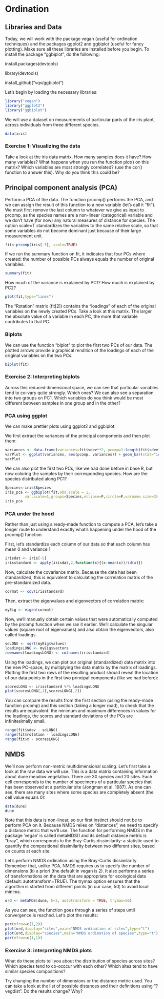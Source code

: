 # Ordination

## Libraries and Data

Today, we will work with the package vegan (useful for ordination techniques) and the packages ggplot2 and ggbiplot (useful for fancy plotting). Make sure all these libraries are installed before you begin. To install the package "ggbiplot", do the following:

install.packages(devtools)

library(devtools)

install_github("vqv/ggbiplot")

Let's begin by loading the necessary libraries:

```r
library("vegan")
library("ggplot2")
library("ggbiplot")
```

We will use a dataset on measurements of particular parts of the iris plant, across individuals from three different species.

```r
data(iris)
```

### Exercise 1: Visualizing the data

Take a look at the iris data matrix. How many samples does it have? How many variables? What happens when you run the function plot() on this matrix? Which variables are most strongly correlated? (use the cor() function to answer this). Why do you think this could be?

## Principal component analysis (PCA)

Perform a PCA of the data. The function prcomp() performs the PCA, and we can assign the result of this function to a new variable (let's call it "fit"). We must first remove the last column to whatever we give as input to prcomp, as the species names are a non-linear (categorical) variable and we don't have (for now) any natural measures of distance for species. The option scale=T standardizes the variables to the same relative scale, so that some variables do not become dominant just because of their large measurement unit.

```r
fit<-prcomp(iris[-5], scale=TRUE)
```

If we run the summary function on fit, it indicates that four PCs where created: the number 
of possible PCs always equals the number of original variables.

```r
summary(fit)
```

How much of the variance is explained by PC1? How much is explained by PC2?

```r
plot(fit,type="lines")
```

The "Rotation" matrix (fit[2]) contains the "loadings" of each of the original variables on the newly created PCs. Take a look at this matrix. The larger the absolute value of a variable in each PC, the more that variable contributes to that PC.

### Biplots

We can use the function "biplot" to plot the first two PCs of our data. The plotted arrows provide a graphical rendition of the loadings of each of the original variables on the two PCs. 

```r
biplot(fit)
```

### Exercise 2: Interpreting biplots

Across this reduced dimensional space, we can see that particular variables tend to co-vary quite strongly. Which ones? We can also see a separation into two groups on PC1. Which variables do you think would be most different between samples in one group and in the other?

### PCA using ggplot

We can make prettier plots using ggplot2 and ggbiplot.

We first extract the variances of the principal components and then plot them:

```r
variances <- data.frame(variances=fit$sdev**2, pcomp=1:length(fit$sdev))
varPlot <- ggplot(variances, aes(pcomp, variances)) + geom_bar(stat="identity", fill="gray") + geom_line()
varPlot
```

We can also plot the first two PCs, like we had done before in base R, but now coloring the samples by their corresponding species. How are the species distributed along PC1?

```r
Species<-iris$Species
iris_pca <- ggbiplot(fit,obs.scale = 1, 
         var.scale=1,groups=Species,ellipse=F,circle=F,varname.size=3)
iris_pca
```

### PCA under the hood

Rather than just using a ready-made function to compute a PCA, let's take a longer route to understand exactly what's happening under the hood of the prcomp() function.

First, let's standardize each column of our data so that each column has mean 0 and variance 1
```r
irisdat <- iris[-5]
irisstandard <- apply(irisdat,2,function(x){(x-mean(x))/sd(x)})
```

Now, calculate the covariance matrix. Because the data has been standardized, this is equivalent to calculating the correlation matrix of the pre-standardized data.

```r
cormat <- cov(irisstandard)
```

Then, extract the eigenvalues and eigenvectors of correlation matrix:

```r
myEig <- eigen(cormat)
```

Now, we'll manually obtain certain values that were automatically computed by the prcomp function when we ran it earlier. We'll calculate the singular values (square root of eigenvalues) and also obtain the eigenvectors, also called loadings.

```r
sdLONG <- sqrt(myEig$values)
loadingsLONG <- myEig$vectors
rownames(loadingsLONG) <- colnames(irisstandard)
```

Using the loadings, we can plot our original (standardized) data matrix into the new PC-space, by multiplying the data matrix by the matrix of loadings. Plotting the first two rows of the resulting product should reveal the location of our data points in the first two principal components (like we had before):

```r
scoresLONG <- irisstandard %*% loadingsLONG
plot(scoresLONG[,1],scoresLONG[,2])
```

You can compare the results from the first section (using the ready-made function prcomp) and this section (taking a longer road), to check that the results are equivalent: the minimum and maximum differences in values for the loadings, the scores and standard deviations of the PCs are infinitesimally small.

```r
range(fit$sdev - sdLONG)
range(fit$rotation - loadingsLONG)
range(fit$x - scoresLONG) 
```

## NMDS

We'll now perform non-metric multidimensional scaling. Let's first take a look at the raw data we will use. This is a data matrix containing information about dune meadow vegetation. There are 30 species and 20 sites. Each cell corresponds to the number of specimens of a particular species that has been observed at a particular site (Jongman et al. 1987). As one can see, there are many sites where some species are completely absent (the cell value equals 0):

```r
data(dune)
dune
```

Note that this data is non-linear, so our first instinct should not be to perform PCA on it. Because NMDS relies on "distances", we need to specify a distance metric that we'll use. The function for performing NMDS in the package 'vegan' is called metaMDS() and its default distance metric is "bray", which corresponds to the Bray-Curtis dissimilarity: a statistic used to quantify the compositional dissimilarity between two different sites, based on counts at each site

Let's perform NMDS ordination using the Bray-Curtis dissimilarity. Remember that, unlike PCA, NMDS requires us to specify the number of dimensions (k) a priori (the default in vegan is 2). It also performs a series of transformations on the data that are appropriate for ecological data (default: autotransform=TRUE). The trymax option ensures that the algorithm is started from different points (in our case, 50) to avoid local minima.

```r
ord <- metaMDS(dune, k=2, autotransform = TRUE, trymax=50)
```

As you can see, the function goes through a series of steps until convergence is reached. Let's plot the results:

```r
par(mfrow=c(1,2))
plot(ord,display="sites",main="NMDS ordination of sites",type="t")
plot(ord,display="species",main="NMDS ordination of species",type="t")
par(mfrow=c(1,1))
```

### Exercise 3: interpreting NMDS plots

What do these plots tell you about the distribution of species across sites? Which species tend to co-occcur with each other? Which sites tend to have similar species compositions?

Try changing the number of dimensions or the distance metric used. You can take a look at the list of possible distances and their definitions using "?vegdist". Do the results change? Why?
